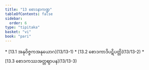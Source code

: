 ```yaml
---
title: "13 စောဒနာကဏ္ဍ"
tableOfContents: false
sidebar:
  order: 6
type: "tipitaka"
basket: "vi"
book: "pari"
---
```



<DynamicBreadcrumb />



<TableOfContents book="pari" section="13">
* [13.1 အနုဝိဇ္ဇကအနုယောဂ](13/13-1)
* [13.2 စောဒကာဒိပဋိပတ္တိ](13/13-2)
* [13.3 စောဒကဿအတ္တဈာပန](13/13-3)
</TableOfContents>